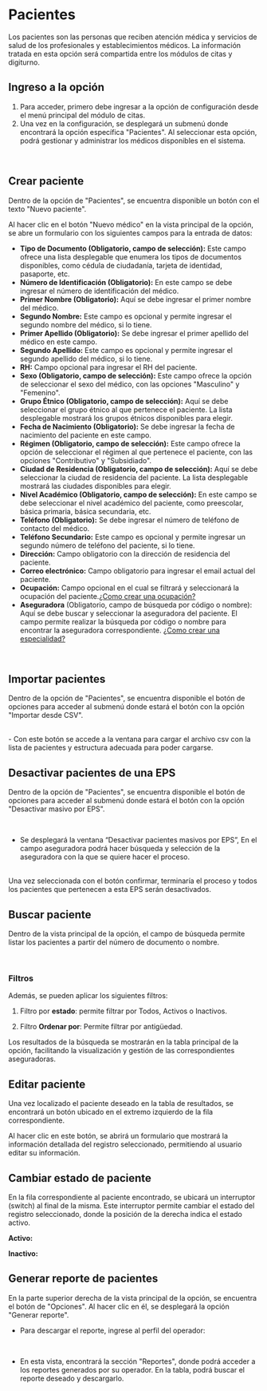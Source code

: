 
# Pacientes

Los pacientes son las personas que reciben atención médica y servicios de salud de los profesionales y establecimientos médicos. La información tratada en esta opción será compartida entre los módulos de  citas y digiturno.

## Ingreso a la opción 
1. Para acceder, primero debe ingresar a la opción de configuración desde el menú principal del módulo de citas.
2. Una vez en la configuración, se desplegará un submenú donde encontrará la opción específica "Pacientes". Al seleccionar esta opción, podrá gestionar y administrar los médicos disponibles en el sistema.
<br />
<div className="contenedor-imagenes">
  <ImageZoom
    src="/pacientes.webp"
    alt="Apartado pacientes"
    width={800}
    height={300}
  />
</div>

## Crear paciente

Dentro de la opción de "Pacientes", se encuentra disponible un botón con el texto "Nuevo paciente".
<br />
<div className="contenedor-imagenes">
  <ImageZoom
    src="/nuevoPaciente.webp"
    alt="Nuevo paciente"
    width={800}
    height={300}
  />
</div>

Al hacer clic en el botón "Nuevo médico" en la vista principal de la opción, se abre un formulario con los siguientes campos para la entrada de datos:

- **Tipo de Documento (Obligatorio, campo de selección):** Este campo ofrece una lista desplegable que enumera los tipos de documentos disponibles, como cédula de ciudadanía, tarjeta de identidad, pasaporte, etc.
- **Número de Identificación (Obligatorio):** En este campo se debe ingresar el número de identificación del médico.
- **Primer Nombre (Obligatorio):** Aquí se debe ingresar el primer nombre del médico.
- **Segundo Nombre:** Este campo es opcional y permite ingresar el segundo nombre del médico, si lo tiene.
- **Primer Apellido (Obligatorio):** Se debe ingresar el primer apellido del médico en este campo.
- **Segundo Apellido:** Este campo es opcional y permite ingresar el segundo apellido del médico, si lo tiene.
- **RH:** Campo opcional para ingresar el RH del paciente.
- **Sexo (Obligatorio, campo de selección):** Este campo ofrece la opción de seleccionar el sexo del médico, con las opciones "Masculino" y "Femenino".
- **Grupo Étnico (Obligatorio, campo de selección):** Aquí se debe seleccionar el grupo étnico al que pertenece el paciente. La lista desplegable mostrará los grupos étnicos disponibles para elegir.
- **Fecha de Nacimiento (Obligatorio):** Se debe ingresar la fecha de nacimiento del paciente en este campo.
- **Régimen (Obligatorio, campo de selección):** Este campo ofrece la opción de seleccionar el régimen al que pertenece el paciente, con las opciones "Contributivo" y "Subsidiado".
- **Ciudad de Residencia (Obligatorio, campo de selección):** Aquí se debe seleccionar la ciudad de residencia del paciente. La lista desplegable mostrará las ciudades disponibles para elegir.
- **Nivel Académico (Obligatorio, campo de selección):** En este campo se debe seleccionar el nivel académico del paciente, como preescolar, básica primaria, básica secundaria, etc.
- **Teléfono (Obligatorio):** Se debe ingresar el número de teléfono de contacto del médico.
- **Teléfono Secundario:** Este campo es opcional y permite ingresar un segundo número de teléfono del paciente, si lo tiene.
- **Dirección:** Campo obligatorio con la dirección de residencia del paciente.
- **Correo electrónico:** Campo obligatorio para ingresar el email actual del paciente.
- **Ocupación:** Campo opcional en el cual se filtrará y seleccionará la ocupación del paciente.[¿Como crear una ocupación?](/moduloGestionCitas/configuracion/ocupaciones)
- **Aseguradora** (Obligatorio, campo de búsqueda por código o nombre): Aquí se debe buscar y seleccionar la aseguradora del paciente. El campo permite realizar la búsqueda por código o nombre para encontrar la aseguradora correspondiente.
[¿Como crear una especialidad?](/moduloGestionCitas/configuracion/especialidades)

<br />
<div className="contenedor-imagenes">
  <ImageZoom
    src="/formularioPacientes.webp"
    alt="Formulario pacientes"
    width={600}
    height={300}
  />
</div>


## Importar pacientes
Dentro de la opción de "Pacientes", se encuentra disponible el botón de opciones para acceder al submenú donde estará el botón con la opción "Importar desde CSV".
<br />
<div className="contenedor-imagenes">
  <ImageZoom
    src="/boton3puntos.webp"
    alt="botón de 3 puntos"
    width={800}
    height={300}
  />
</div>

<br />
<div className="contenedor-imagenes">
  <ImageZoom
    src="/importarPacientes.webp"
    alt="botón importar pacientes"
    width={800}
    height={300}
  />
</div>
- Con este botón se accede a la ventana para cargar el archivo csv con la lista de pacientes y estructura adecuada para poder cargarse.
<br />
<div className="contenedor-imagenes">
  <ImageZoom
    src="/subirArchivo.webp"
    alt="Apartado para subir csv"
    width={700}
    height={300}
  />
</div>

## Desactivar pacientes de una EPS
Dentro de la opción de "Pacientes", se encuentra disponible el botón de opciones para acceder al submenú donde estará el botón con la opción "Desactivar masivo por EPS".
<br />
<div className="contenedor-imagenes">
  <ImageZoom
    src="/boton3puntos.webp"
    alt="botón de 3 puntos"
    width={800}
    height={300}
  />
</div>

<br />
<div className="contenedor-imagenes">
  <ImageZoom
    src="/desactivarPacientes.webp"
    alt="botón para desactivar masivo por EPS"
    width={800}
    height={300}
  />
</div>

- Se desplegará la ventana “Desactivar pacientes masivos por EPS”, En el campo aseguradora podrá hacer búsqueda y selección de la aseguradora con la que se quiere hacer el proceso.
<br />
<div className="contenedor-imagenes">
  <ImageZoom
    src="/desactivarPacientesMasivos.webp"
    alt="Apartado para desactivar pacientes masivos por EPS"
    width={800}
    height={300}
  />
</div>
Una vez seleccionada con el botón confirmar, terminaría el proceso y todos los pacientes que pertenecen a esta EPS serán desactivados.

## Buscar paciente

Dentro de la vista principal de la opción, el campo de búsqueda permite listar los pacientes a partir del número de documento o nombre.

<br />
<div className="contenedor-imagenes">
  <ImageZoom
    src="/buscarPaciente.webp"
    alt="Buscar paciente"
    width={800}
    height={300}
  />
</div>

### Filtros
Además, se pueden aplicar los siguientes filtros:

1. Filtro por **estado**: permite filtrar por Todos, Activos o Inactivos.

<div className="contenedor-imagenes">
  <ImageZoom
    src="/filtroEstadoPaciente.webp"
    alt="Filtro por estado"
    width={700}
    height={300}
  />
</div>

2. Filtro **Ordenar por**: Permite filtrar por antigüedad.

<div className="contenedor-imagenes">
  <ImageZoom
    src="/filtroOrdenarPaciente.webp"
    alt="Filtro ordenar por"
    width={700}
    height={300}
  />
</div>

Los resultados de la búsqueda se mostrarán en la tabla principal de la opción, facilitando la visualización y gestión de las correspondientes aseguradoras.

## Editar paciente

Una vez localizado el paciente deseado en la tabla de resultados, se encontrará un botón ubicado en el extremo izquierdo de la fila correspondiente. 
<br />
<div className="contenedor-imagenes">
  <ImageZoom
    src="/editarPaciente.webp"
    alt="Botón editar paciente"
    width={700}
    height={300}
  />
</div>

Al hacer clic en este botón, se abrirá un formulario que mostrará la información detallada del registro seleccionado, permitiendo al usuario editar su información.
<br />
<div className="contenedor-imagenes">
  <ImageZoom
    src="/formularioEditarPaciente.webp"
    alt="Formulario para editar el paciente"
    width={600}
    height={300}
  />
</div>

## Cambiar estado de paciente

En la fila correspondiente al paciente encontrado, se ubicará un interruptor (switch) al final de la misma. Este interruptor permite cambiar el estado del registro seleccionado, donde la posición de la derecha indica el estado activo.

**Activo:**
<br />
<div className="contenedor-imagenes">
  <ImageZoom
    src="/pacienteActivo.webp"
    alt="Interruptor de paciente activo"
    width={800}
    height={300}
  />
</div>

**Inactivo:**
<br />
<div className="contenedor-imagenes">
  <ImageZoom
    src="/pacienteInactivo.webp"
    alt="Interruptor de paciente inactivo"
    width={800}
    height={300}
  />
</div>

## Generar reporte de pacientes
En la parte superior derecha de la vista principal de la opción, se encuentra el botón de "Opciones". Al hacer clic en él, se desplegará la opción "Generar reporte".
<br />
<div className="contenedor-imagenes">
  <ImageZoom
    src="/generarReporte.webp"
    alt="Botón para generar reporte"
    width={800}
    height={300}
  />
</div>

- Para descargar el reporte, ingrese al perfil del operador:
<br />
<div className="contenedor-imagenes">
  <ImageZoom
    src="/perfil.webp"
    alt="Botón perfil"
    width={800}
    height={300}
  />
</div>

- En esta vista, encontrará la sección "Reportes", donde podrá acceder a los reportes generados por su operador. En la tabla, podrá buscar el reporte deseado y descargarlo.
<br />
<div className="contenedor-imagenes">
  <ImageZoom
    src="/apartadoReportes.webp"
    alt="Apartados reportes"
    width={800}
    height={300}
  />
</div>

